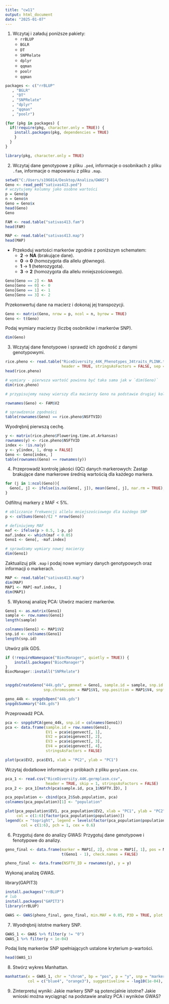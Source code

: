 ---
title: "cw11"
output: html_document
date: "2025-01-07"
---

1.  Wczytaj i załaduj poniższe pakiety:
    -   `rrBLUP`
    -   `BGLR`
    -   `DT`
    -   `SNPRelate`
    -   `dplyr`
    -   `qqman`
    -   `poolr`
    -   `qqman`

```{r}
packages <- c("rrBLUP"
   , "BGLR"
   , "DT"
   , "SNPRelate"
   , "dplyr"
   , "qqman"
   , "poolr")

{for (pkg in packages) {
  if(!require(pkg, character.only = TRUE)) {
    install.packages(pkg, dependencies = TRUE)
    }
  }
}

library(pkg, character.only = TRUE)
```

2.  Wczytaj dane genotypowe z pliku `.ped`, informacje o osobnikach z pliku `.fam`, informacje o mapowaniu z pliku `.map`.

```{r}
setwd("C:/Users/s196814/Desktop/Analiza/GWAS")
Geno <- read_ped("sativas413.ped")
# wczytujemy kolumny jako osobne wartości
p = Geno$p
n = Geno$n
Geno = Geno$x
head(Geno)
Geno

FAM <- read.table("sativas413.fam")
head(FAM)

MAP <- read.table("sativas413.map")
head(MAP)
```

-   Przekoduj wartości markerów zgodnie z poniższym schematem:
    -   **2** → **NA** (brakujące dane).\
    -   **0** → **0** (homozygota dla allelu głównego).\
    -   **1** → **1** (heterozygota).
    -   **3** → **2** (homozygota dla allelu mniejszościowego).

```{r}
Geno[Geno == 2] <- NA
Geno[Geno == 0] <- 0
Geno[Geno == 1] <- 1
Geno[Geno == 3] <- 2
```

Przekonwertuj dane na macierz i dokonaj jej transpozycji.

```{r}
Geno <- matrix(Geno, nrow = p, ncol = n, byrow = TRUE)
Geno <- t(Geno)
```

Podaj wymiary macierzy (liczbę osobników i markerów SNP).

```{r}
dim(Geno)
```

3.  Wczytaj dane fenotypowe i sprawdź ich zgodność z danymi genotypowymi.

```{r}
rice.pheno <- read.table("RiceDiversity_44K_Phenotypes_34traits_PLINK.txt",
                         header = TRUE, stringsAsFactors = FALSE, sep = "\t")
head(rice.pheno)

# wymiary - pierwsza wartość powinna być taka sama jak w `dim(Geno)`
dim(rice.pheno)

# przypisujemy nazwy wierszy dla macierzy Geno na podstawie drugiej kolumny (V2) z ramki FAM, zawierającej identyfikatory próbek

rownames(Geno) <- FAM$V2

# sprawdzenie zgodności
table(rownames(Geno) == rice.pheno$NSFTVID)
```

Wyodrębnij pierwszą cechę.

```{r}
y <- matrix(rice.pheno$Flowering.time.at.Arkansas)
rownames(y) <- rice.pheno$NSFTVID
index <- !is.na(y)
y <- y[index, 1, drop = FALSE]
Geno <- Geno[index, ]
table(rownames(Geno) == rownames(y))
```

4.  Przeprowadź kontrolę jakości (QC) danych markerowych: Zastąp brakujące dane markerowe średnią wartością dla każdego markera.

```{r}
for (j in 1:ncol(Geno)){
  Geno[, j] <- ifelse(is.na(Geno[, j]), mean(Geno[, j], nar.rm = TRUE), Geno[, j])
}
```

Odfiltruj markery z MAF \< 5%.

```{r}
# obliczanie frekwencji allelu mniejszościowego dla każdego SNP
p <- colSums(Geno)/(2 * nrow(Geno))

# definiujemy MAF
maf <- ifelse(p > 0.5, 1-p, p)
maf.index <- which(maf < 0.05)
Geno1 <- Geno[, -maf.index]

# sprawdzamy wymiary nowej macierzy
dim(Geno1)
```

Zaktualizuj plik `.map` i podaj nowe wymiary danych genotypowych oraz informacji o markerach.

```{r}
MAP <- read.table("sativas413.map")
dim(MAP)
MAP1 <- MAP[-maf.index, ]
dim(MAP1)
```

5.  Wykonaj analizę PCA: Utwórz macierz markerów.

```{r}
Geno1 <- as.matrix(Geno1)
sample <- row.names(Geno1)
length(sample)

colnames(Geno1) <- MAP1$V2
snp.id <- colnames(Geno1)
length(snp.id)
```

Utwórz plik GDS.

```{r}
if (!requireNamespace("BiocManager", quietly = TRUE)) {
    install.packages("BiocManager")
}
BiocManager::install("SNPRelate")


snpgdsCreateGeno("44k.gds", genmat = Geno1, sample.id = sample, snp.id = snp.id, 
                 snp.chromosome = MAP1$V1, snp.position = MAP1$V4, snpfirstdim = FALSE)

geno_44k <- snpgdsOpen("44k.gds")
snpgdsSummary("44k.gds")
```

Przeprowadź PCA.

```{r}
pca <- snpgdsPCA(geno_44k, snp.id = colnames(Geno1))
pca <- data.frame(sample.id = row.names(Geno1), 
                  EV1 = pca$eigenvect[, 1], 
                  EV2 = pca$eigenvect[, 2], 
                  EV3 = pca$eigenvect[, 3], 
                  EV4 = pca$eigenvect[, 4], 
                  stringsAsFactors = FALSE)

plot(pca$EV2, pca$EV1, xlab = "PC2", ylab = "PC1")
```

Wczytaj dodatkowe informacje o próbkach z pliku `gerplasm.csv`.

```{r}
pca_1 <- read.csv("RiceDiversity.44K.germplasm.csv", 
                  header = TRUE, skip = 1, stringsAsFactors = FALSE)
pca_2 <- pca_1[match(pca$sample.id, pca_1$NSFTV.ID), ]

pca_population <- cbind(pca_2$Sub.population, pca)
colnames(pca_population)[1] <- "population"

plot(pca_population$EV1, pca_population$EV2, xlab = "PC1", ylab = "PC2", 
     col = c(1:6)[factor(pca_population$population)])
legend(x = "topright", legend = levels(factor(pca_population$population)), 
       col = c(1:6), pch = 1, cex = 0.6)
```

6.  Przygotuj dane do analizy GWAS: Przygotuj dane genotypowe i fenotypowe do analizy.

```{r}
geno_final <- data.frame(marker = MAP1[, 2], chrom = MAP1[, 1], pos = MAP1[, 4], 
                         t(Geno1 - 1), check.names = FALSE)

pheno_final <- data.frame(NSFTV_ID = rownames(y), y = y)
```

Wykonaj analizę GWAS.

library(GAPIT3)

```{r}
install.packages("rrBLUP")
# lub
install.packages("GAPIT3")
library(rrBLUP)

GWAS <- GWAS(pheno_final, geno_final, min.MAF = 0.05, P3D = TRUE, plot = FALSE)
```

7.  Wyodrębnij istotne markery SNP.

```{r}
GWAS_1 <- GWAS %>% filter(y != "0")
GWAS_1 %>% filter(y < 1e-04)
```

Podaj listę markerów SNP spełniających ustalone kryterium p-wartości.

```{r}
head(GWAS_1)
```

8.  Stwórz wykres Manhattan.

```{r}
manhattan(x = GWAS_1, chr = "chrom", bp = "pos", p = "y", snp = "marker", 
          col = c("blue4", "orange3"), suggestiveline = -log10(1e-04), logp = TRUE)
```

9.  Zinterpretuj wyniki: Jakie markery SNP są potencjalnie istotne? Jakie wnioski można wyciągnąć na podstawie analizy PCA i wyników GWAS?
